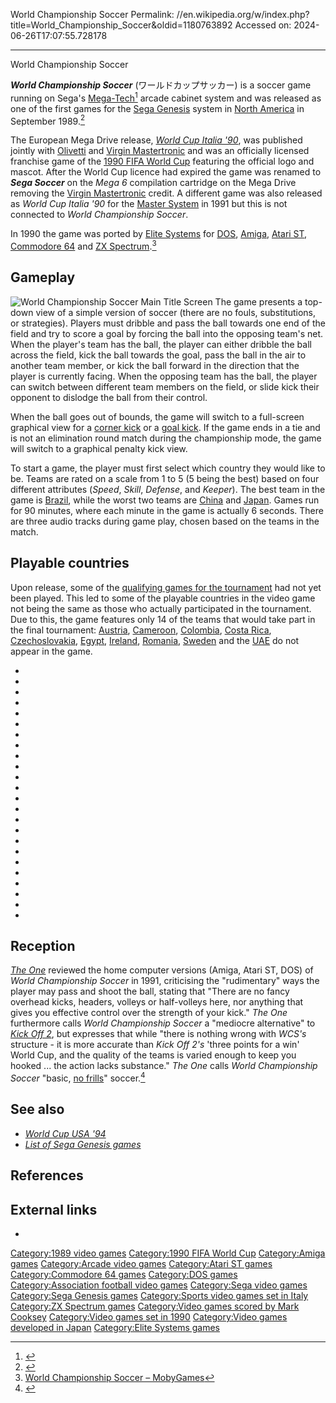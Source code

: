 World Championship Soccer
Permalink: //en.wikipedia.org/w/index.php?title=World_Championship_Soccer&oldid=1180763892
Accessed on: 2024-06-26T17:07:55.728178



------
World Championship Soccer
{{redirect|Italia 1990|the video game released for Amiga and Atari ST|Italia 1990 (Codemasters)}}
{{Infobox video game
|title= World Championship Soccer
|image= World Championship Soccer Coverart.png
|caption= 
|developer= [[Sega]]
|publisher= Sega
|designer= 
|series= 
|engine= 
|release= {{vgrelease|NA|September 1989}}
|genre= Sports
|modes= Practice Tournament Two Player
|platforms= [[Arcade game|Arcade]], [[Amiga]], [[Atari ST]], [[Commodore 64]], [[DOS]], [[Mega Drive|Mega Drive/Genesis]], [[ZX Spectrum]]
}}

'''''World Championship Soccer''''' (ワールドカップサッカー) is a soccer game running on Sega's [[List of Sega arcade system boards#Sega Mega-Tech|Mega-Tech]]<ref>{{cite web|title=Mega-Tech System|url=http://segaretro.org/Mega-Tech_System|website=SegaRetro|accessdate=10 May 2016}}</ref> arcade cabinet system and was released as one of the first games for the [[Sega Genesis]] system in [[North America]] in September 1989.<ref>{{Cite web |url=http://www.trademarkia.com/world-championship-soccer74151992.html |title=Free Trademark Search &#124; Protect Business Name &#124; Incorporate Your Business &#124; Trademarkia |access-date=2012-12-12 |archive-date=2016-06-24 |archive-url=https://web.archive.org/web/20160624152256/http://www.trademarkia.com/world-championship-soccer74151992.html |url-status=dead }}</ref>

The European Mega Drive release, ''[[World Cup Italia '90]]'', was published jointly with [[Olivetti]] and [[Virgin Mastertronic]] and was an officially licensed franchise game of the [[1990 FIFA World Cup]] featuring the official logo and mascot. After the World Cup licence had expired the game was renamed to '''''Sega Soccer''''' on the ''Mega 6'' compilation cartridge on the Mega Drive removing the [[Virgin Mastertronic]] credit. A different game was also released as ''World Cup Italia '90'' for the [[Master System]] in 1991 but this is not connected to ''World Championship Soccer''.

In 1990 the game was ported by [[Elite Systems]] for [[DOS]], [[Amiga]], [[Atari ST]], [[Commodore 64]] and [[ZX Spectrum]].<ref>[http://www.mobygames.com/game/world-championship-soccer World Championship Soccer – MobyGames<!-- Bot generated title -->]</ref>

==Gameplay==
[[Image:WorldChampionshipSoccer-TitleScreen.png|thumb|left|'''World Championship Soccer''' Main Title Screen]]
The game presents a top-down view of a simple version of soccer (there are no fouls, substitutions, or strategies). Players must dribble and pass the ball towards one end of the field and try to score a goal by forcing the ball into the opposing team's net. When the player's team has the ball, the player can either dribble the ball across the field, kick the ball towards the goal, pass the ball in the air to another team member, or kick the ball forward in the direction that the player is currently facing. When the opposing team has the ball, the player can switch between different team members on the field, or slide kick their opponent to dislodge the ball from their control.

When the ball goes out of bounds, the game will switch to a full-screen graphical view for a [[corner kick]] or a [[goal kick]]. If the game ends in a tie and is not an elimination round match during the championship mode, the game will switch to a graphical penalty kick view.

To start a game, the player must first select which country they would like to be. Teams are rated on a scale from 1 to 5 (5 being the best) based on four different attributes (''Speed'', ''Skill'', ''Defense'', and ''Keeper''). The best team in the game is [[Brazil]], while the worst two teams are [[China]] and [[Japan]]. Games run for 90 minutes, where each minute in the game is actually 6 seconds. There are three audio tracks during game play, chosen based on the teams in the match.

==Playable countries==
Upon release, some of the [[1990 FIFA World Cup qualification|qualifying games for the tournament]] had not yet been played. This led to some of the playable countries in the video game not being the same as those who actually participated in the tournament. Due to this, the game features only 14 of the teams that would take part in the final tournament: [[Austria national football team|Austria]], [[Cameroon national football team|Cameroon]], [[Colombia national football team|Colombia]], [[Costa Rica national football team|Costa Rica]], [[Czechoslovakia national football team|Czechoslovakia]], [[Egypt national football team|Egypt]], [[Republic of Ireland national football team|Ireland]], [[Romania national football team|Romania]], [[Sweden national football team|Sweden]] and the [[United Arab Emirates national football team|UAE]] do not appear in the game.

{{div col|colwidth=22em}}
* {{fb|USA}}
* {{fb|MEX}}
* {{fb|PER}}
* {{fb|BRA}}
* {{fb|ARG}}
* {{fb|URU}}
* {{fb|MAR}}
* {{fb|ALG}}
* {{fb|ENG}}
* {{fb|SCO}}
* {{fb|ITA}}
* {{fb|FRA}}
* {{fb|ESP}}
* {{fb|NLD}}
* {{fb|DEN}}
* {{fb|BEL}}
* {{fb|HUN}}
* {{fb|YUG}}
* {{fb|POL}}
* {{fb|USSR}}
* {{fb|FRG}}
* {{fb|CHN}}
* {{fb|JPN}}
* {{fb|KOR}}
{{div col end}}

==Reception==
''[[The One (magazine)|The One]]'' reviewed the home computer versions (Amiga, Atari ST, DOS) of ''World Championship Soccer'' in 1991, criticising the "rudimentary" ways the player may pass and shoot the ball, stating that "There are no fancy overhead kicks, headers, volleys or half-volleys here, nor anything that gives you effective control over the strength of your kick." ''The One'' furthermore calls ''World Championship Soccer'' a "mediocre alternative" to ''[[Kick Off (series)#Sequels|Kick Off 2]]'', but expresses that while "there is nothing wrong with ''WCS's'' structure - it is more accurate than ''Kick Off 2's'' 'three points for a win' World Cup, and the quality of the teams is varied enough to keep you hooked ... the action lacks substance." ''The One'' calls ''World Championship Soccer'' "basic, [[no frills]]" soccer.<ref name=theone>{{cite magazine|title = Here we go, here we go... again|date = February 1991|url = https://archive.org/details/theone-magazine-29/page/n21|magazine = The One|publisher = emap Images|last1 = Houghton|first1 = Gordon|last2 = Hamza|first2 = Kati|issue = 29|page = 23}}</ref>

==See also==
* ''[[World Cup USA '94]]''
* ''[[List of Sega Genesis games]]''

==References==
{{reflist}}

==External links==
* {{moby game|id=/world-championship-soccer}}

[[Category:1989 video games]]
[[Category:1990 FIFA World Cup]]
[[Category:Amiga games]]
[[Category:Arcade video games]]
[[Category:Atari ST games]]
[[Category:Commodore 64 games]]
[[Category:DOS games]]
[[Category:Association football video games]]
[[Category:Sega video games]]
[[Category:Sega Genesis games]]
[[Category:Sports video games set in Italy]]
[[Category:ZX Spectrum games]]
[[Category:Video games scored by Mark Cooksey]]
[[Category:Video games set in 1990]]
[[Category:Video games developed in Japan]]
[[Category:Elite Systems games]]